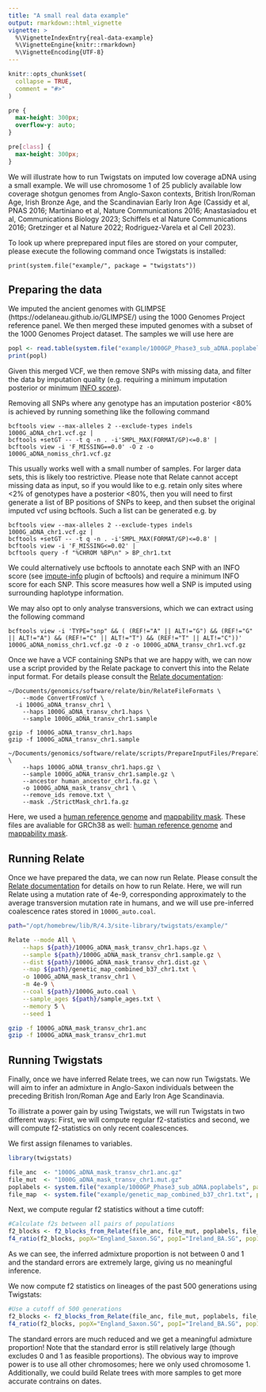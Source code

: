 ```yaml
---
title: "A small real data example"
output: rmarkdown::html_vignette
vignette: >
  %\VignetteIndexEntry{real-data-example}
  %\VignetteEngine{knitr::rmarkdown}
  %\VignetteEncoding{UTF-8}
---
```


```r
knitr::opts_chunk$set(
  collapse = TRUE,
  comment = "#>"
)
```
```css
pre {
  max-height: 300px;
  overflow-y: auto;
}

pre[class] {
  max-height: 300px;
}
```

We will illustrate how to run Twigstats on imputed low coverage aDNA using a small example.
We will use chromosome 1 of 25 publicly available low coverage shotgun genomes from Anglo-Saxon contexts, British Iron/Roman Age, Irish Bronze Age, and the Scandinavian Early Iron Age (Cassidy et al, PNAS 2016; Martiniano et al, Nature Communications 2016; Anastasiadou et al, Communications Biology 2023; Schiffels et al Nature Communications 2016; Gretzinger et al Nature 2022; Rodriguez-Varela et al Cell 2023). 

To look up where preprepared input files are stored on your computer, please execute the following command once Twigstats is installed:
```
print(system.file("example/", package = "twigstats"))
```

## Preparing the data

We imputed the ancient genomes with GLIMPSE (https://odelaneau.github.io/GLIMPSE/) using the 1000 Genomes Project reference panel.
We then merged these imputed genomes with a subset of the 1000 Genomes Project dataset. The samples we will use here are

```r
popl <- read.table(system.file("example/1000GP_Phase3_sub_aDNA.poplabels", package = "twigstats"), header = T)
print(popl)
```

Given this merged VCF, we then remove SNPs with missing data, and filter the data by imputation quality (e.g. requiring a minimum imputation posterior or minimum [INFO score](https://static-content.springer.com/esm/art%3A10.1038%2Fnrg2796/MediaObjects/41576_2010_BFnrg2796_MOESM3_ESM.pdf)).

Removing all SNPs where any genotype has an imputation posterior <80% is achieved by running something like the following command
```  
bcftools view --max-alleles 2 --exclude-types indels 1000G_aDNA_chr1.vcf.gz | 
bcftools +setGT -- -t q -n . -i'SMPL_MAX(FORMAT/GP)<=0.8' | 
bcftools view -i 'F_MISSING==0.0' -O z -o 1000G_aDNA_nomiss_chr1.vcf.gz
```
This usually works well with a small number of samples. For larger data sets, this is likely too restrictive. Please note that Relate cannot accept missing data as input, so if you would like to e.g. retain only sites where <2% of genotypes have a posterior <80%, then you will need to first generate a list of BP positions of SNPs to keep, and then subset the original imputed vcf using bcftools. Such a list can be generated e.g. by
```
bcftools view --max-alleles 2 --exclude-types indels 1000G_aDNA_chr1.vcf.gz | 
bcftools +setGT -- -t q -n . -i'SMPL_MAX(FORMAT/GP)<=0.8' | 
bcftools view -i 'F_MISSING<=0.02' | 
bcftools query -f "%CHROM %BP\n" > BP_chr1.txt
```
We could alternatively use bcftools to annotate each SNP with an INFO score (see [impute-info](https://samtools.github.io/bcftools/howtos/plugins.html) plugin of bcftools) and require a minimum INFO score for each SNP. This score measures how well a SNP is imputed using surrounding haplotype information. 

We may also opt to only analyse transversions, which we can extract using the following command
```
bcftools view -i 'TYPE="snp" && ( (REF!="A" || ALT!="G") && (REF!="G" || ALT!="A") && (REF!="C" || ALT!="T") && (REF!="T" || ALT!="C"))' 1000G_aDNA_nomiss_chr1.vcf.gz -O z -o 1000G_aDNA_transv_chr1.vcf.gz
```

Once we have a VCF containing SNPs that we are happy with, we can now use a script provided by the Relate package to convert this into the Relate input format. For details please consult the [Relate documentation](https://myersgroup.github.io/relate/):
```
~/Documents/genomics/software/relate/bin/RelateFileFormats \
    --mode ConvertFromVcf \
  -i 1000G_aDNA_transv_chr1 \
	--haps 1000G_aDNA_transv_chr1.haps \
	--sample 1000G_aDNA_transv_chr1.sample

gzip -f 1000G_aDNA_transv_chr1.haps
gzip -f 1000G_aDNA_transv_chr1.sample

~/Documents/genomics/software/relate/scripts/PrepareInputFiles/PrepareInputFiles.sh \
    --haps 1000G_aDNA_transv_chr1.haps.gz \
	--sample 1000G_aDNA_transv_chr1.sample.gz \
	--ancestor human_ancestor_chr1.fa.gz \
	-o 1000G_aDNA_mask_transv_chr1 \
	--remove_ids remove.txt \
	--mask ./StrictMask_chr1.fa.gz
```
Here, we used a [human reference genome](https://ftp.1000genomes.ebi.ac.uk/vol1/ftp/phase1/analysis_results/supporting/ancestral_alignments/) and [mappability mask](https://ftp.1000genomes.ebi.ac.uk/vol1/ftp/release/20130502/supporting/accessible_genome_masks/). These files are avaliable for GRCh38 as well: [human reference genome](https://ftp.ensembl.org/pub/release-86/fasta/ancestral_alleles/) and [mappability mask](https://ftp.1000genomes.ebi.ac.uk/vol1/ftp/data_collections/1000_genomes_project/working/20160622_genome_mask_GRCh38/).


## Running Relate

Once we have prepared the data, we can now run Relate. Please consult the [Relate documentation](https://myersgroup.github.io/relate/) for details on how to run Relate. Here, we will run Relate using a mutation rate of 4e-9, corresponding approximately to the average transversion mutation rate in humans, and we will use pre-inferred coalescence rates stored in ```1000G_auto.coal```.

```bash
path="/opt/homebrew/lib/R/4.3/site-library/twigstats/example/"

Relate --mode All \
    --haps ${path}/1000G_aDNA_mask_transv_chr1.haps.gz \
	--sample ${path}/1000G_aDNA_mask_transv_chr1.sample.gz \
	--dist ${path}/1000G_aDNA_mask_transv_chr1.dist.gz \
	--map ${path}/genetic_map_combined_b37_chr1.txt \
	-o 1000G_aDNA_mask_transv_chr1 \
	-m 4e-9 \
	--coal ${path}/1000G_auto.coal \
	--sample_ages ${path}/sample_ages.txt \
	--memory 5 \
	--seed 1

gzip -f 1000G_aDNA_mask_transv_chr1.anc
gzip -f 1000G_aDNA_mask_transv_chr1.mut
```

## Running Twigstats

Finally, once we have inferred Relate trees, we can now run Twigstats. 
We will aim to infer an admixture in Anglo-Saxon individuals between the preceding British Iron/Roman Age and Early Iron Age Scandinavia.

To illistrate a power gain by using Twigstats, we will run Twigstats in two different ways: First, we will compute regular f2-statistics and second, we will compute f2-statistics on only recent coalescences.

We first assign filenames to variables.
```r
library(twigstats)

file_anc  <- "1000G_aDNA_mask_transv_chr1.anc.gz"
file_mut  <- "1000G_aDNA_mask_transv_chr1.mut.gz"
poplabels <- system.file("example/1000GP_Phase3_sub_aDNA.poplabels", package = "twigstats")
file_map  <- system.file("example/genetic_map_combined_b37_chr1.txt", package = "twigstats")
```

Next, we compute regular f2 statistics without a time cutoff:
```r
#Calculate f2s between all pairs of populations
f2_blocks <- f2_blocks_from_Relate(file_anc, file_mut, poplabels, file_map, use_muts = T)
f4_ratio(f2_blocks, popX="England_Saxon.SG", popI="Ireland_BA.SG", pop1="Britain.IronRoman.SG", pop2="Scandinavian_Peninsula_EIA(I).SG", popO="YRI")
```
As we can see, the inferred admixture proportion is not between 0 and 1 and the standard errors are extremely large, giving us no meaningful inference.

We now compute f2 statistics on lineages of the past 500 generations using Twigstats:
```r
#Use a cutoff of 500 generations
f2_blocks <- f2_blocks_from_Relate(file_anc, file_mut, poplabels, file_map, t = 500)
f4_ratio(f2_blocks, popX="England_Saxon.SG", popI="Ireland_BA.SG", pop1="Britain.IronRoman.SG", pop2="Scandinavian_Peninsula_EIA(I).SG", popO="YRI")
```
The standard errors are much reduced and we get a meaningful admixture proportion! Note that the standard error is still relatively large (though excludes 0 and 1 as feasible proportions). The obvious way to improve power is to use all other chromosomes; here we only used chromosome 1. Additionally, we could build Relate trees with more samples to get more accurate contrains on dates.

